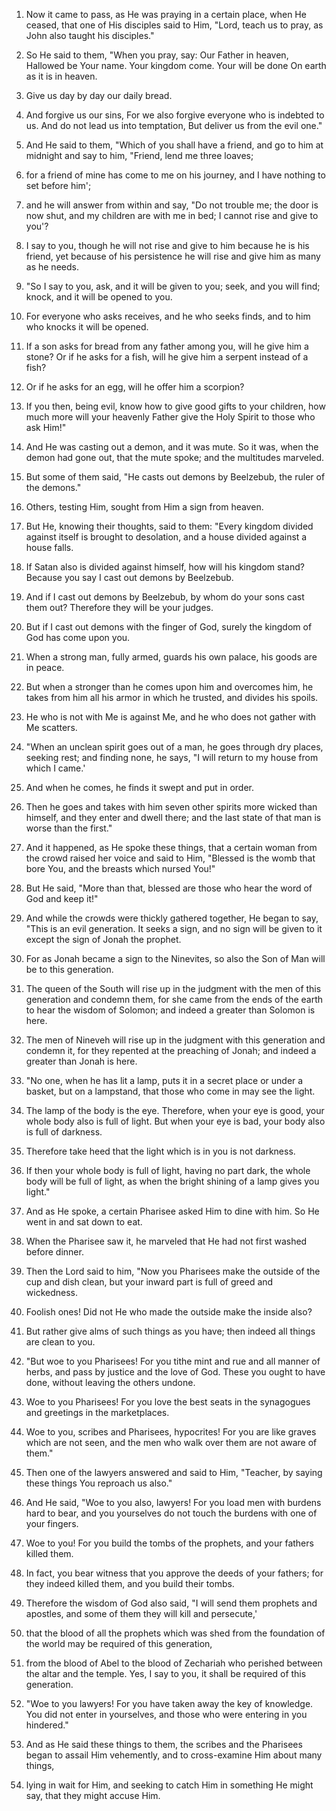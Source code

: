 
1. Now it came to pass, as He was praying in a certain place, when He ceased, that one of His disciples said to Him, "Lord, teach us to pray, as John also taught his disciples."

2. So He said to them, "When you pray, say: Our Father in heaven, Hallowed be Your name. Your kingdom come. Your will be done On earth as it is in heaven.

3. Give us day by day our daily bread.

4. And forgive us our sins, For we also forgive everyone who is indebted to us. And do not lead us into temptation, But deliver us from the evil one."

5. And He said to them, "Which of you shall have a friend, and go to him at midnight and say to him, "Friend, lend me three loaves;

6. for a friend of mine has come to me on his journey, and I have nothing to set before him';

7. and he will answer from within and say, "Do not trouble me; the door is now shut, and my children are with me in bed; I cannot rise and give to you'?

8. I say to you, though he will not rise and give to him because he is his friend, yet because of his persistence he will rise and give him as many as he needs.

9. "So I say to you, ask, and it will be given to you; seek, and you will find; knock, and it will be opened to you.

10. For everyone who asks receives, and he who seeks finds, and to him who knocks it will be opened.

11. If a son asks for bread from any father among you, will he give him a stone? Or if he asks for a fish, will he give him a serpent instead of a fish?

12. Or if he asks for an egg, will he offer him a scorpion?

13. If you then, being evil, know how to give good gifts to your children, how much more will your heavenly Father give the Holy Spirit to those who ask Him!"

14. And He was casting out a demon, and it was mute. So it was, when the demon had gone out, that the mute spoke; and the multitudes marveled.

15. But some of them said, "He casts out demons by Beelzebub, the ruler of the demons."

16. Others, testing Him, sought from Him a sign from heaven.

17. But He, knowing their thoughts, said to them: "Every kingdom divided against itself is brought to desolation, and a house divided against a house falls.

18. If Satan also is divided against himself, how will his kingdom stand? Because you say I cast out demons by Beelzebub.

19. And if I cast out demons by Beelzebub, by whom do your sons cast them out? Therefore they will be your judges.

20. But if I cast out demons with the finger of God, surely the kingdom of God has come upon you.

21. When a strong man, fully armed, guards his own palace, his goods are in peace.

22. But when a stronger than he comes upon him and overcomes him, he takes from him all his armor in which he trusted, and divides his spoils.

23. He who is not with Me is against Me, and he who does not gather with Me scatters.

24. "When an unclean spirit goes out of a man, he goes through dry places, seeking rest; and finding none, he says, "I will return to my house from which I came.'

25. And when he comes, he finds it swept and put in order.

26. Then he goes and takes with him seven other spirits more wicked than himself, and they enter and dwell there; and the last state of that man is worse than the first."

27. And it happened, as He spoke these things, that a certain woman from the crowd raised her voice and said to Him, "Blessed is the womb that bore You, and the breasts which nursed You!"

28. But He said, "More than that, blessed are those who hear the word of God and keep it!"

29. And while the crowds were thickly gathered together, He began to say, "This is an evil generation. It seeks a sign, and no sign will be given to it except the sign of Jonah the prophet.

30. For as Jonah became a sign to the Ninevites, so also the Son of Man will be to this generation.

31. The queen of the South will rise up in the judgment with the men of this generation and condemn them, for she came from the ends of the earth to hear the wisdom of Solomon; and indeed a greater than Solomon is here.

32. The men of Nineveh will rise up in the judgment with this generation and condemn it, for they repented at the preaching of Jonah; and indeed a greater than Jonah is here.

33. "No one, when he has lit a lamp, puts it in a secret place or under a basket, but on a lampstand, that those who come in may see the light.

34. The lamp of the body is the eye. Therefore, when your eye is good, your whole body also is full of light. But when your eye is bad, your body also is full of darkness.

35. Therefore take heed that the light which is in you is not darkness.

36. If then your whole body is full of light, having no part dark, the whole body will be full of light, as when the bright shining of a lamp gives you light."

37. And as He spoke, a certain Pharisee asked Him to dine with him. So He went in and sat down to eat.

38. When the Pharisee saw it, he marveled that He had not first washed before dinner.

39. Then the Lord said to him, "Now you Pharisees make the outside of the cup and dish clean, but your inward part is full of greed and wickedness.

40. Foolish ones! Did not He who made the outside make the inside also?

41. But rather give alms of such things as you have; then indeed all things are clean to you.

42. "But woe to you Pharisees! For you tithe mint and rue and all manner of herbs, and pass by justice and the love of God. These you ought to have done, without leaving the others undone.

43. Woe to you Pharisees! For you love the best seats in the synagogues and greetings in the marketplaces.

44. Woe to you, scribes and Pharisees, hypocrites! For you are like graves which are not seen, and the men who walk over them are not aware of them."

45. Then one of the lawyers answered and said to Him, "Teacher, by saying these things You reproach us also."

46. And He said, "Woe to you also, lawyers! For you load men with burdens hard to bear, and you yourselves do not touch the burdens with one of your fingers.

47. Woe to you! For you build the tombs of the prophets, and your fathers killed them.

48. In fact, you bear witness that you approve the deeds of your fathers; for they indeed killed them, and you build their tombs.

49. Therefore the wisdom of God also said, "I will send them prophets and apostles, and some of them they will kill and persecute,'

50. that the blood of all the prophets which was shed from the foundation of the world may be required of this generation,

51. from the blood of Abel to the blood of Zechariah who perished between the altar and the temple. Yes, I say to you, it shall be required of this generation.

52. "Woe to you lawyers! For you have taken away the key of knowledge. You did not enter in yourselves, and those who were entering in you hindered."

53. And as He said these things to them, the scribes and the Pharisees began to assail Him vehemently, and to cross-examine Him about many things,

54. lying in wait for Him, and seeking to catch Him in something He might say, that they might accuse Him.


